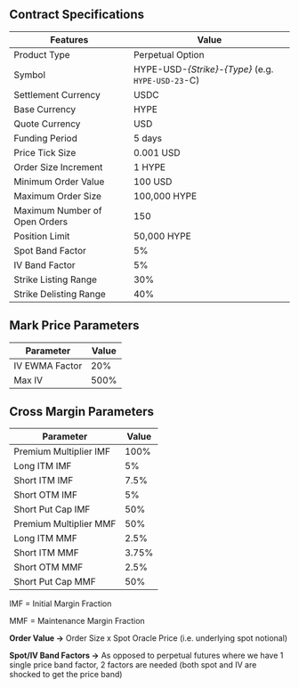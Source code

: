## Contract Specifications

| Features                      | Value                                               |
| ----------------------------- | --------------------------------------------------- |
| Product Type                  | Perpetual Option                                    |
| Symbol                        | HYPE-USD-_{Strike}_-_{Type}_ (e.g. `HYPE-USD-23`-C) |
| Settlement Currency           | USDC                                                |
| Base Currency                 | HYPE                                                |
| Quote Currency                | USD                                                 |
| Funding Period                | 5 days                                              |
| Price Tick Size               | 0.001 USD                                           |
| Order Size Increment          | 1 HYPE                                              |
| Minimum Order Value           | 100 USD                                             |
| Maximum Order Size            | 100,000 HYPE                                        |
| Maximum Number of Open Orders | 150                                                 |
| Position Limit                | 50,000 HYPE                                         |
| Spot Band Factor              | 5%                                                  |
| IV Band Factor                | 5%                                                  |
| Strike Listing Range          | 30%                                                 |
| Strike Delisting Range        | 40%                                                 |

## Mark Price Parameters

| Parameter      | Value |
| -------------- | ----- |
| IV EWMA Factor | 20%   |
| Max IV         | 500%  |

## Cross Margin Parameters

| Parameter              | Value |
| ---------------------- | ----- |
| Premium Multiplier IMF | 100%  |
| Long ITM IMF           | 5%    |
| Short ITM IMF          | 7.5%  |
| Short OTM IMF          | 5%    |
| Short Put Cap IMF      | 50%   |
| Premium Multiplier MMF | 50%   |
| Long ITM MMF           | 2.5%  |
| Short ITM MMF          | 3.75% |
| Short OTM MMF          | 2.5%  |
| Short Put Cap MMF      | 50%   |

IMF = Initial Margin Fraction

MMF = Maintenance Margin Fraction

**Order Value →** Order Size x Spot Oracle Price (i.e. underlying spot notional)

**Spot/IV Band Factors →** As opposed to perpetual futures where we have 1 single price band factor, 2 factors are needed (both spot and IV are shocked to get the price band)
